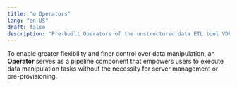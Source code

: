 ```yaml
---
title: "⚙️ Operators"
lang: "en-US"
draft: false
description: "Pre-built Operators of the unstructured data ETL tool VDP https://github.com/instill-ai/vdp"
---
```


To enable greater flexibility and finer control over data manipulation,
an **Operator** serves as a pipeline component that empowers users to execute data manipulation tasks without the necessity for server management or pre-provisioning.
